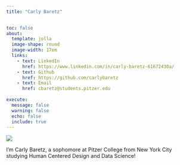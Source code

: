 ```yaml
---
title: "Carly Baretz"

  
toc: false
about: 
  template: jolla
  image-shape: round
  image-width: 17em
  links:
    - text: LinkedIn
      href: https://www.linkedin.com/in/carly-baretz-61672430a/
    - text: Github
      href: https://github.com/carlybaretz
    - text: Email
      href: cbaretz@students.pitzer.edu
      
execute: 
  message: false
  warning: false
  echo: false
  include: true
---
```


![](media/IMG_9953.jpeg){.round-image}

I'm Carly Baretz, a sophomore at Pitzer College from New York City studying Human Centered Design and Data Science!
